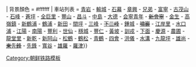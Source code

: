 {{鐵道路線
| 模板名稱 = 咸北线
| 名稱 = [[咸北线]]
| 代表色 = blue
 | Logo = {{#ifeq: {{NAMESPACE}} | {{NS:0}} |[[File:DPRKRailway -vector.svg|20px|朝鲜民主主义人民共和国铁道省标志|link=朝鲜民主主义人民共和国铁道省]]}}
| 背景顏色 = #ffffff
| 車站列表 = [[青岩站|青岩]] - [[輸城站|輸城]] - [[石幕站|石幕]] - [[章興站|章興]] - [[兄弟站|兄弟]] - [[富宁站 (咸镜北道)|富寧]] - [[古茂山站|古茂山]] - [[石峰站|石峰]] - [[蒼坪站|蒼坪]] - [[全巨里站|全巨里]] - [[豐山站 (咸鏡北道)|豐山]] - [[昌斗站|昌斗]] - [[中島站 (咸鏡北道)|中島]] - [[大德站 (咸鏡北道)|大德]] - [[会寧青年站|会寧青年]] - <del>[[新會寧站|新會寧]]</del> - [[金生站|金生]] - [[高嶺鎮站|高嶺鎮]] - [[新鶴浦站|新鶴浦]] - [[鶴浦站|鶴浦]] - [[新田站 (咸鏡北道)|新田]] - [[間坪站|間坪]] - [[三峰站|三峰]] - <del>[[下三峰站|下三峰]]</del> - [[鍾城站|鍾城]] - <del>[[嘯巖站|嘯巖]]</del> - [[江岸里站|江岸里]] - [[水口浦站|水口浦]] - [[江陽站|江陽]] - [[南陽站 (咸鏡北道)|南陽]] - [[豐利站|豐利]] - [[世仙站|世仙]] - [[穩城站|穩城]] - [[豐仁站|豐仁]] - [[黃坡站 (咸鏡北道)|黃坡]] - [[訓戎站|訓戎]] - [[下面站|下面]] - [[慶源站|慶源]] - [[農圃站|農圃]] - [[龍堂里站|龍堂里]] - [[新乾站 (咸鏡北道)|新乾]] - [[新阿山站|新阿山]] - [[松鶴站 (咸鏡北道)|松鶴]] - [[鶴松站|鶴松]] - [[青鶴站|青鶴]] - [[四會站 (羅先市)|四會]] - [[洪儀站|洪儀]] - [[水溝站 (羅先市)|水溝]] - [[九龍坪站|九龍坪]] - [[雄尚站|雄尚]] - <del>[[東先鋒站|東先鋒]]</del> - [[先鋒站 (羅先市)|先鋒]] - [[寬谷站|寬谷]] - [[雄羅站|雄羅]] - [[羅津站|羅津]]}}<noinclude>
[[Category:朝鲜铁路模板]]

</noinclude>